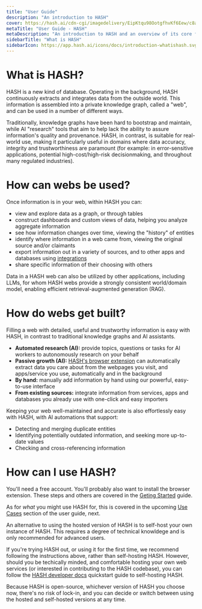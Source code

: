 ```yaml
---
title: "User Guide"
description: "An introduction to HASH"
cover: https://hash.ai/cdn-cgi/imagedelivery/EipKtqu98OotgfhvKf6Eew/c8a1af71-b37a-409e-4d6d-838d56e69d00/public
metaTitle: "User Guide - HASH"
metaDescription: "An introduction to HASH and an overview of its core features and capabilities"
sidebarTitle: "What is HASH"
sidebarIcon: https://app.hash.ai/icons/docs/introduction-whatishash.svg
---
```


# What is HASH?

HASH is a new kind of database. Operating in the background, HASH continuously extracts and integrates data from the outside world. This information is assembled into a private knowledge graph, called a "web", and can be used in a number of different ways.

Traditionally, knowledge graphs have been hard to bootstrap and maintain, while AI "research" tools that aim to help lack the ability to assure information's quality and provenance. HASH, in contrast, is suitable for real-world use, making it particularly useful in domains where data accuracy, integrity and trustworthiness are paramount (for example: in error-sensitive applications, potential high-cost/high-risk decisionmaking, and throughout many regulated industries).

# How can webs be used?

Once information is in your web, within HASH you can:

- view and explore data as a graph, or through tables
- construct dashboards and custom views of data, helping you analyze aggregate information
- see how information changes over time, viewing the "history" of entities
- identify where information in a web came from, viewing the original source and/or claimants
- export information out in a variety of sources, and to other apps and databases using [integrations](/guide/integrations)
- share specific information of their choosing with others

Data in a HASH web can also be utilized by other applications, including LLMs, for whom HASH webs provide a strongly consistent world/domain model, enabling efficient retrieval-augmented generation (RAG).

# How do webs get built?

Filling a web with detailed, useful and trustworthy information is easy with HASH, in contrast to traditional knowledge graphs and AI assistants.

- **Automated research (AI):** provide topics, questions or tasks for AI workers to autonomously research on your behalf
- **Passive growth (AI):** [HASH's browser extension](/download) can automatically extract data you care about from the webpages you visit, and apps/service you use, automatically and in the background
- **By hand:** manually add information by hand using our powerful, easy-to-use interface
- **From existing sources:** integrate information from services, apps and databases you already use with one-click and easy importers

Keeping your web well-maintained and accurate is also effortlessly easy with HASH, with AI automations that support:

- Detecting and merging duplicate entities
- Identifying potentially outdated information, and seeking more up-to-date values
- Checking and cross-referencing information

# How can I use HASH?

You'll need a free account. You'll probably also want to install the browser extension. These steps and others are covered in the [Geting Started](/guide/introduction/get-started) guide.

As for _what_ you might use HASH for, this is covered in the upcoming [Use Cases](/guide/introduction/use-cases) section of the user guide, next.

<Toggle title="Alternative: self-hosting HASH">

An alternative to using the hosted version of HASH is to self-host your own instance of HASH. This requires a degree of technical knowldege and is only recommended for advanced users.

If you're trying HASH out, or using it for the first time, we recommend following the instructions above, rather than self-hosting HASH. However, should you be techically minded, and comfortable hosting your own web services (or interested in contributing to the HASH codebase), you can follow the [HASH developer docs](https://hash.dev/docs/get-started/setup#local-hash) quickstart guide to self-hosting HASH.

Because HASH is open-source, whichever version of HASH you choose now, there's no risk of lock-in, and you can decide or switch between using the hosted and self-hosted versions at any time.

</Toggle>
